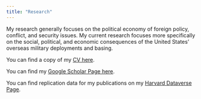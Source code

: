 ```yaml
---
title: "Research"
---
```


My research generally focuses on the political economy of foreign policy, conflict, and security issues. My current research focuses more specifically on the social, political, and economic consequences of the United States' overseas military deployments and basing. 

You can find a copy of my [CV here](files/cv/Flynn_CV.pdf).

You can find my [Google Scholar Page here](https://scholar.google.com/citations?user=_bkNbckAAAAJ&hl=en).

You can find replication data for my publications on my [Harvard Dataverse Page](https://dataverse.harvard.edu/dataverse/meflynn). 